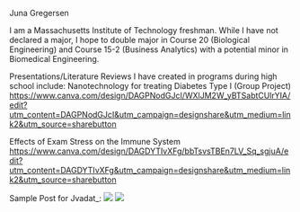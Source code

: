 Juna Gregersen

I am a Massachusetts Institute of Technology freshman. 
While I have not declared a major, I hope to double major in Course 20 (Biological Engineering) and Course 15-2 (Business Analytics) with a potential minor in Biomedical Engineering.

Presentations/Literature Reviews I have created in programs during high school include:
Nanotechnology for treating Diabetes Type I (Group Project)
https://www.canva.com/design/DAGPNodGJcI/WXlJM2W_yBTSabtCUlrYIA/edit?utm_content=DAGPNodGJcI&utm_campaign=designshare&utm_medium=link2&utm_source=sharebutton 

Effects of Exam Stress on the Immune System
https://www.canva.com/design/DAGDYTIvXFg/bbTsvsTBEn7LV_Sq_sgjuA/edit?utm_content=DAGDYTIvXFg&utm_campaign=designshare&utm_medium=link2&utm_source=sharebutton

Sample Post for Jvadat_:
![](Images./biomeddevices%20ex%202.png)
![](Images./biomeddevices%20ex%20.png)
